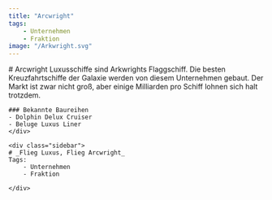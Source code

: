 ```yaml
---
title: "Arcwright"
tags: 
    - Unternehmen
    - Fraktion
image: "/Arkwright.svg"
---
```

<div class="content">
    <div class="main-content">
    # Arcwright
    Luxusschiffe sind Arkwrights Flaggschiff. Die besten Kreuzfahrtschiffe der Galaxie werden von diesem Unternehmen gebaut. 
    Der Markt ist zwar nicht groß, aber einige Milliarden pro Schiff lohnen sich halt trotzdem.

    ### Bekannte Baureihen
    - Dolphin Delux Cruiser
    - Beluge Luxus Liner
    </div>

    <div class="sidebar">
    # _Flieg Luxus, Flieg Arcwright_
    Tags:
        - Unternehmen
        - Fraktion
    
    </div>
</div>



